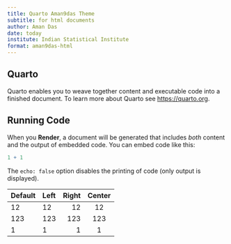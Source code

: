 ```yaml
---
title: Quarto Aman9das Theme
subtitle: for html documents
author: Aman Das
date: today
institute: Indian Statistical Institute
format: aman9das-html
---
```


## Quarto

Quarto enables you to weave together content and executable code into a finished document. To learn more about Quarto see <https://quarto.org>.

## Running Code

When you **Render**, a document will be generated that includes *both* content and the output of embedded code. You can embed code like this:

```r
1 + 1
```

The `echo: false` option disables the printing of code (only output is displayed).

| Default | Left | Right | Center |
|---------|:-----|------:|:------:|
| 12      | 12   |    12 |   12   |
| 123     | 123  |   123 |  123   |
| 1       | 1    |     1 |   1    |
